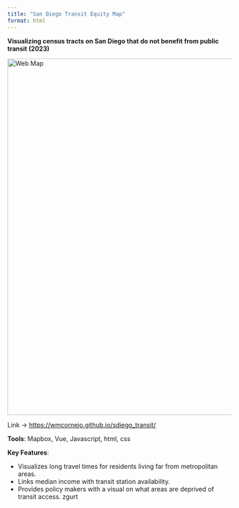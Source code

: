 ```yaml
---
title: "San Diego Transit Equity Map"
format: html
---
```



**Visualizing census tracts on San Diego that do not benefit from public transit (2023)**


![Web Map](../pictures/s_diego.png){.rounded .shadow width="800px"}\



Link -\> <https://wmcornejo.github.io/sdiego_transit/>

**Tools**: Mapbox, Vue, Javascript, html, css

**Key Features**:

-   Visualizes long travel times for residents living far from metropolitan areas.
-   Links median income with transit station availability.
-   Provides policy makers with a visual on what areas are deprived of transit access.
zgurt